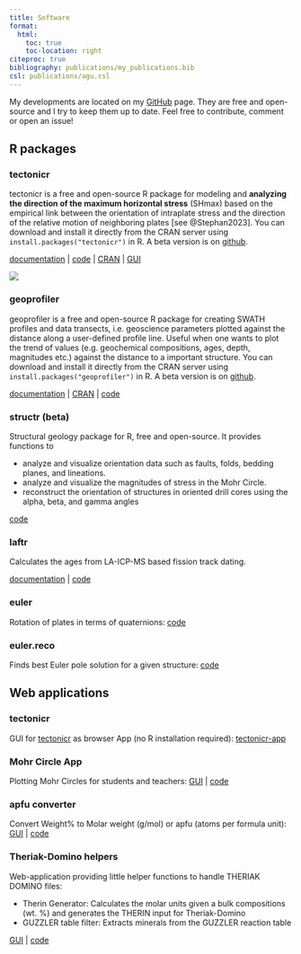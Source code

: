 ```yaml
---
title: Software
format:
  html:
    toc: true
    toc-location: right
citeproc: true
bibliography: publications/my_publications.bib
csl: publications/agu.csl
---
```


My developments are located on my [GitHub](https://github.com/tobiste/) page. They are free and open-source and I try to keep them up to date. Feel free to contribute, comment or open an issue!

## R packages

### tectonicr {#sec-tectonicr}

::: {.grid}

::: {.g-col-9}
tectonicr is a free and open-source R package for modeling and **analyzing the direction of the maximum horizontal stress** (SHmax) based on the empirical link between the orientation of intraplate stress and the direction of the relative motion of neighboring plates [see @Stephan2023]. You can download and install it directly from the CRAN server using `install.packages("tectonicr")` in R. A beta version is on [github](https://github.com/tobiste/tectonicr/).

[documentation](https://tobiste.github.io/tectonicr/index.html) \| [code](https://github.com/tobiste/tectonicr/) \| [CRAN](https://cloud.r-project.org/web/packages/tectonicr/index.html) \| [GUI](https://tobiste.shinyapps.io/tectonicr-app/)
:::

::: {.g-col-3}
![](pictures/logo_hi.png)
:::

:::

### geoprofiler

geoprofiler is a free and open-source R package for creating SWATH profiles and 
data transects, i.e. geoscience parameters plotted against the distance along a 
user-defined profile line.
Useful when one wants to plot the trend of values (e.g. geochemical compositions, ages, depth, magnitudes etc.) against the distance to a important structure. 
You can download and install it directly from the CRAN server using `install.packages("geoprofiler")` in R. A beta version is on [github](https://github.com/tobiste/geoprofiler/).

[documentation](https://tobiste.github.io/geoprofiler/index.html) \|
[CRAN](https://cloud.r-project.org/web/packages/geoprofiler/index.html) \|
[code](https://github.com/tobiste/geoprofiler/)


### structr (beta)

Structural geology package for R, free and open-source. It provides functions to

-   analyze and visualize orientation data such as faults, folds, bedding planes, and lineations.
-   analyze and visualize the magnitudes of stress in the Mohr Circle.
-   reconstruct the orientation of structures in oriented drill cores using the alpha, beta, and gamma angles

[code](https://github.com/tobiste/structr)

### laftr

Calculates the ages from LA-ICP-MS based fission track dating.

[documentation](https://tobiste.github.io/laftr/) \| [code](https://github.com/tobiste/laftr)

### euler

Rotation of plates in terms of quaternions: [code](https://github.com/tobiste/euler)

### euler.reco

Finds best Euler pole solution for a given structure: [code](https://github.com/tobiste/euler.reco)



## Web applications

### tectonicr

GUI for [tectonicr](#sec-tectonicr) as browser App (no R installation required): [tectonicr-app](https://tobiste.shinyapps.io/tectonicr-app/)

### Mohr Circle App

Plotting Mohr Circles for students and teachers: [GUI](https://tobiste.shinyapps.io/Mohr_Circle_App/) \| [code](https://github.com/tobiste/Mohr_Circle_App)

### apfu converter

Convert Weight% to Molar weight (g/mol) or apfu (atoms per formula unit): [GUI](https://tobiste.shinyapps.io/apfu_converter/%22) \| [code](https://github.com/tobiste/apfu_converter)

### Theriak-Domino helpers

Web-application providing little helper functions to handle THERIAK DOMINO files:

-   Therin Generator: Calculates the molar units given a bulk compositions (wt. %) and generates the THERIN input for Theriak-Domino
-   GUZZLER table filter: Extracts minerals from the GUZZLER reaction table

[GUI](https://tobiste.shinyapps.io/Bulk_to_therin/) \| [code](https://github.com/tobiste/Bulk_to_therin)
